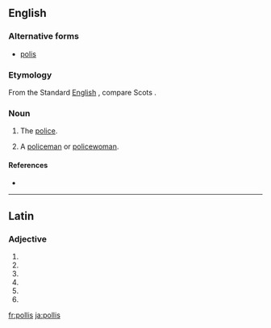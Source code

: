 ==English==

===Alternative forms===
* [[polis]]

===Etymology===
From the Standard [[English]] {{term|police}}, compare Scots {{term|polis|lang=sco}}.

===Noun===
{{en-noun|~|es}}

# {{context|uncountable|Geordie|lang=en}} The [[police]].
# {{context|countable|Geordie|lang=en}} A [[policeman]] or [[policewoman]].

====References====
* {{R:Northeast Dialect 2005}}

----

==Latin==

===Adjective===
{{la-adj-form|pollīs}}

# {{inflection of|pollus|pollus|dat|m|p|lang=la}}
# {{inflection of|pollus|pollus|dat|f|p|lang=la}}
# {{inflection of|pollus|pollus|dat|n|p|lang=la}}
# {{inflection of|pollus|pollus|abl|m|p|lang=la}}
# {{inflection of|pollus|pollus|abl|n|p|lang=la}}
# {{inflection of|pollus|pollus|abl|f|p|lang=la}}

[[fr:pollis]]
[[ja:pollis]]